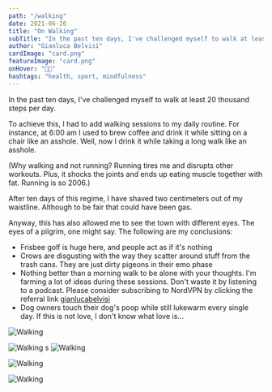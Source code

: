 ```yaml
---
path: "/walking"
date: 2021-06-26
title: "On Walking"
subTitle: "In the past ten days, I've challenged myself to walk at least 20 thousand steps per day"
author: "Gianluca Belvisi"
cardImage: "card.png"
featureImage: "card.png"
onHover: "🚶🏼"
hashtags: "health, sport, mindfulness"
---
```

In the past ten days, I've challenged myself to walk at least 20 thousand steps per day.

To achieve this, I had to add walking sessions to my daily routine. For instance, at 6:00 am I used to brew coffee and drink it while sitting on a chair like an asshole. Well, now I drink it while taking a long walk like an asshole.

(Why walking and not running? Running tires me and disrupts other workouts. Plus, it shocks the joints and ends up eating muscle together with fat. Running is so 2006.)

After ten days of this regime, I have shaved two centimeters out of my waistline. Although to be fair that could have been gas.

Anyway, this has also allowed me to see the town with different eyes. The eyes of a pilgrim, one might say. The following are my conclusions:

* Frisbee golf is huge here, and people act as if it's nothing
* Crows are disgusting with the way they scatter around stuff from the trash cans. They are just dirty pigeons in their emo phase
* Nothing better than a morning walk to be alone with your thoughts. I'm farming a lot of ideas during these sessions. Don't waste it by listening to a podcast. Please consider subscribing to NordVPN by clicking the referral link [gianlucabelvisi](nordvpn.com/gianlucabelvisi)
* Dog owners touch their dog's poop while still lukewarm every single day. If this is not love, I don't know what love is...

![Walking](1.jpg)

![Walking](2.jpg)
s
![Walking](3.jpg)

![Walking](4.jpg)

![Walking](5.jpg)
